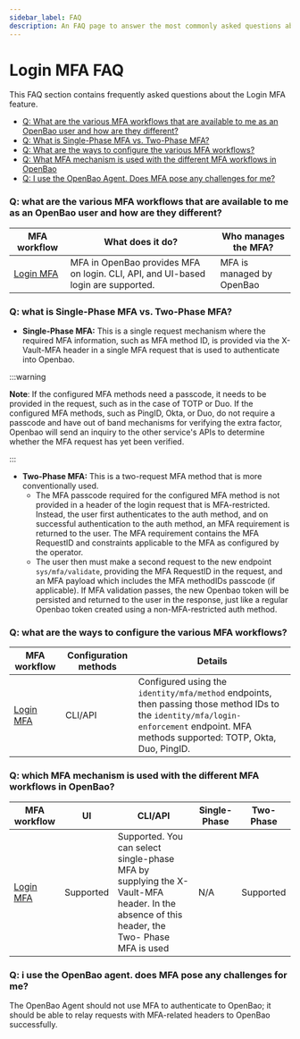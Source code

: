 ```yaml
---
sidebar_label: FAQ
description: An FAQ page to answer the most commonly asked questions about login mfa.
---
```


# Login MFA FAQ

This FAQ section contains frequently asked questions about the Login MFA feature.

- [Q: What are the various MFA workflows that are available to me as an OpenBao user and how are they different?](#q-what-are-the-various-mfa-workflows-that-are-available-to-me-as-an-openbao-user-and-how-are-they-different)
- [Q: What is Single-Phase MFA vs. Two-Phase MFA?](#q-what-is-single-phase-mfa-vs-two-phase-mfa)
- [Q: What are the ways to configure the various MFA workflows?](#q-what-are-the-ways-to-configure-the-various-mfa-workflows)
- [Q: What MFA mechanism is used with the different MFA workflows in OpenBao](#q-which-mfa-mechanism-is-used-with-the-different-mfa-workflows-in-openbao)
- [Q: I use the OpenBao Agent. Does MFA pose any challenges for me?](#q-i-use-the-openbao-agent-does-mfa-pose-any-challenges-for-me)

### Q: what are the various MFA workflows that are available to me as an OpenBao user and how are they different?

| MFA workflow                                   | What does it do?                                                                                                                                                                                                                                                                                    | Who manages the MFA?              | 
| ---------------------------------------------- | --------------------------------------------------------------------------------------------------------------------------------------------------------------------------------------------------------------------------------------------------------------------------------------------------- | --------------------------------- |
| [Login MFA](/docs/auth/login-mfa)              | MFA in OpenBao provides MFA on login. CLI, API, and UI-based login are supported.                                                                                                                                                                                                                 | MFA is managed by OpenBao | 

### Q: what is Single-Phase MFA vs. Two-Phase MFA?

- **Single-Phase MFA:** This is a single request mechanism where the required MFA information, such as MFA method ID, is provided via the X-Vault-MFA header in a single MFA request that is used to authenticate into Openbao.

:::warning

**Note**: If the configured MFA methods need a passcode, it needs to be provided in the request, such as in the case of TOTP or Duo.
If the configured MFA methods, such as PingID, Okta, or Duo, do not require a passcode and have out of band mechanisms for verifying the extra factor, Openbao will send an inquiry to the other service's APIs to determine whether the MFA request has yet been verified.

:::

- **Two-Phase MFA:** This is a two-request MFA method that is more conventionally used.
  - The MFA passcode required for the configured MFA method is not provided in a header of the login request that is MFA-restricted. Instead, the user first authenticates to the auth method, and on successful authentication to the auth method, an MFA requirement is returned to the user. The MFA requirement contains the MFA RequestID and constraints applicable to the MFA as configured by the operator.
  - The user then must make a second request to the new endpoint `sys/mfa/validate`, providing the MFA RequestID in the request, and an MFA payload which includes the MFA methodIDs passcode (if applicable). If MFA validation passes, the new Openbao token will be persisted and returned to the user in the response, just like a regular Openbao token created using a non-MFA-restricted auth method.

### Q: what are the ways to configure the various MFA workflows?

| MFA workflow                                   | Configuration methods                                                                     | Details                                                                                                                                                                                                                                                                                     |
| ---------------------------------------------- | ----------------------------------------------------------------------------------------- | ------------------------------------------------------------------------------------------------------------------------------------------------------------------------------------------------------------------------------------------------------------------------------------------- |
| [Login MFA](/docs/auth/login-mfa)              | CLI/API | Configured using the `identity/mfa/method` endpoints, then passing those method IDs to the `identity/mfa/login-enforcement` endpoint. MFA methods supported: TOTP, Okta, Duo, PingID.                                                                                                       |

### Q: which MFA mechanism is used with the different MFA workflows in OpenBao?

| MFA workflow                                   | UI        | CLI/API                                                                                                                                   | Single-Phase                | Two-Phase                   |
| ---------------------------------------------- | --------- | ----------------------------------------------------------------------------------------------------------------------------------------- | --------------------------- | --------------------------- |
| [Login MFA](/docs/auth/login-mfa)              | Supported | Supported. You can select single-phase MFA by supplying the X-Vault-MFA header. In the absence of this header, the Two- Phase MFA is used | N/A                         | Supported                   |

### Q: i use the OpenBao agent. does MFA pose any challenges for me?

The OpenBao Agent should not use MFA to authenticate to OpenBao; it should be able to relay requests with MFA-related headers to OpenBao successfully.

